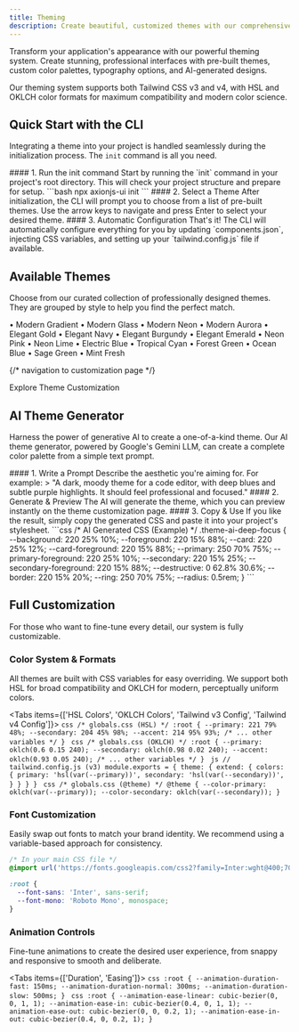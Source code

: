 ```yaml
---
title: Theming
description: Create beautiful, customized themes with our comprehensive theming system. Choose from pre-built themes, customize fonts and animations, or generate unique themes with AI.
---
```




Transform your application's appearance with our powerful theming system. Create stunning, professional interfaces with pre-built themes, custom color palettes, typography options, and AI-generated designs.

<Callout type="info">
Our theming system supports both Tailwind CSS v3 and v4, with HSL and OKLCH color formats for maximum compatibility and modern color science.
</Callout>

## Quick Start with the CLI

Integrating a theme into your project is handled seamlessly during the initialization process. The `init` command is all you need.

<Steps>
  <Step>
    #### 1. Run the init command
    Start by running the `init` command in your project's root directory. This will check your project structure and prepare for setup.
    ```bash
    npx axionjs-ui init
    ```
  </Step>
  <Step>
    #### 2. Select a Theme
    After initialization, the CLI will prompt you to choose from a list of pre-built themes. Use the arrow keys to navigate and press Enter to select your desired theme.
  </Step>
  <Step>
    #### 3. Automatic Configuration
    That's it! The CLI will automatically configure everything for you by updating `components.json`, injecting CSS variables, and setting up your `tailwind.config.js` file if available.
  </Step>
</Steps>

## Available Themes

Choose from our curated collection of professionally designed themes. They are grouped by style to help you find the perfect match.

<Cards>
  <Card href="#modern-themes" title="Modern Themes" description="Contemporary designs with clean lines and gradients.">
    • Modern Gradient • Modern Glass • Modern Neon • Modern Aurora
  </Card>
  <Card href="#elegant-themes" title="Elegant Themes" description="Sophisticated color palettes for professional applications.">
    • Elegant Gold • Elegant Navy • Elegant Burgundy • Elegant Emerald
  </Card>
  <Card href="#vibrant-themes" title="Vibrant Themes" description="Bold, energetic colors for dynamic interfaces.">
    • Neon Pink • Neon Lime • Electric Blue • Tropical Cyan
  </Card>
  <Card href="#nature-themes" title="Nature Inspired" description="Organic color schemes inspired by the natural world.">
    • Forest Green • Ocean Blue • Sage Green • Mint Fresh
  </Card>
</Cards>

{/* navigation to customization page */}
<div className="mt-6">
  <Link
    href="/theme"
    className="mt-6 no-underline" size="sm"
  >
    Explore Theme Customization
  </Link>
</div>

## AI Theme Generator

Harness the power of generative AI to create a one-of-a-kind theme. Our AI theme generator, powered by Google's Gemini LLM, can create a complete color palette from a simple text prompt.

<Steps>
  <Step>
    #### 1. Write a Prompt
    Describe the aesthetic you're aiming for. For example:
    > "A dark, moody theme for a code editor, with deep blues and subtle purple highlights. It should feel professional and focused."
  </Step>
  <Step>
    #### 2. Generate & Preview
    The AI will generate the theme, which you can preview instantly on the theme customization page.
  </Step>
  <Step>
    #### 3. Copy & Use
    If you like the result, simply copy the generated CSS and paste it into your project's stylesheet.
    ```css
    /* AI Generated CSS (Example) */
.theme-ai-deep-focus {
  --background: 220 25% 10%;
  --foreground: 220 15% 88%;
  --card: 220 25% 12%;
  --card-foreground: 220 15% 88%;
  --primary: 250 70% 75%;
  --primary-foreground: 220 25% 10%;
  --secondary: 220 15% 25%;
  --secondary-foreground: 220 15% 88%;
  --destructive: 0 62.8% 30.6%;
  --border: 220 15% 20%;
  --ring: 250 70% 75%;
  --radius: 0.5rem;
}
    ```
  </Step>
</Steps>

## Full Customization

For those who want to fine-tune every detail, our system is fully customizable.

### Color System & Formats

All themes are built with CSS variables for easy overriding. We support both HSL for broad compatibility and OKLCH for modern, perceptually uniform colors.

<Tabs items={['HSL Colors', 'OKLCH Colors', 'Tailwind v3 Config', 'Tailwind v4 Config']}>
  <Tab value="HSL Colors">
    ```css
    /* globals.css (HSL) */
:root {
  --primary: 221 79% 48%;
  --secondary: 204 45% 98%;
  --accent: 214 95% 93%;
  /* ... other variables */
}
    ```
  </Tab>
  <Tab value="OKLCH Colors">
    ```css
    /* globals.css (OKLCH) */
:root {
  --primary: oklch(0.6 0.15 240);
  --secondary: oklch(0.98 0.02 240);
  --accent: oklch(0.93 0.05 240);
  /* ... other variables */
}
    ```
  </Tab>
  <Tab value="Tailwind v3 Config">
    ```js
    // tailwind.config.js (v3)
module.exports = {
  theme: {
    extend: {
      colors: {
        primary: 'hsl(var(--primary))',
        secondary: 'hsl(var(--secondary))',
      }
    }
  }
}
    ```
  </Tab>
  <Tab value="Tailwind v4 Config">
    ```css
    /* globals.css (@theme) */
@theme {
  --color-primary: oklch(var(--primary));
  --color-secondary: oklch(var(--secondary));
}
    ```
  </Tab>
</Tabs>

### Font Customization

Easily swap out fonts to match your brand identity. We recommend using a variable-based approach for consistency.

```css
/* In your main CSS file */
@import url('https://fonts.googleapis.com/css2?family=Inter:wght@400;700&family=Roboto+Mono&display=swap');

:root {
  --font-sans: 'Inter', sans-serif;
  --font-mono: 'Roboto Mono', monospace;
}
```

### Animation Controls

Fine-tune animations to create the desired user experience, from snappy and responsive to smooth and deliberate.

<Tabs items={['Duration', 'Easing']}>
  <Tab value="Duration">
    ```css
:root {
  --animation-duration-fast: 150ms;
  --animation-duration-normal: 300ms;
  --animation-duration-slow: 500ms;
}
    ```
  </Tab>
  <Tab value="Easing">
    ```css
:root {
  --animation-ease-linear: cubic-bezier(0, 0, 1, 1);
  --animation-ease-in: cubic-bezier(0.4, 0, 1, 1);
  --animation-ease-out: cubic-bezier(0, 0, 0.2, 1);
  --animation-ease-in-out: cubic-bezier(0.4, 0, 0.2, 1);
}
    ```
  </Tab>
</Tabs>